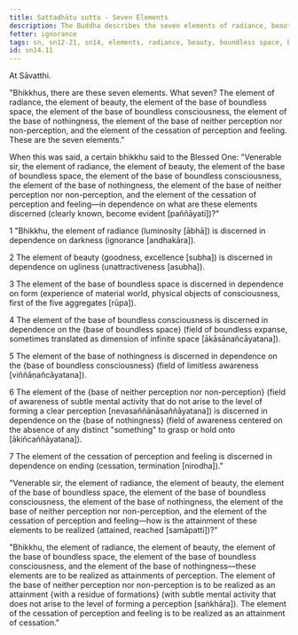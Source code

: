 ```yaml
---
title: Sattadhātu sutta - Seven Elements
description: The Buddha describes the seven elements of radiance, beauty, boundless space, boundless consciousness, nothingness, neither perception nor non-perception, and cessation of perception and feeling, and how they can be discerned and realized.
fetter: ignorance
tags: sn, sn12-21, sn14, elements, radiance, beauty, boundless space, boundless consciousness, nothingness, neither perception nor non-perception, cessation, discernment, realize, attainment, wisdom
id: sn14.11
---
```


At Sāvatthi.

"Bhikkhus, there are these seven elements. What seven? The element of radiance, the element of beauty, the element of the base of boundless space, the element of the base of boundless consciousness, the element of the base of nothingness, the element of the base of neither perception nor non-perception, and the element of the cessation of perception and feeling. These are the seven elements."

When this was said, a certain bhikkhu said to the Blessed One: "Venerable sir, the element of radiance, the element of beauty, the element of the base of boundless space, the element of the base of boundless consciousness, the element of the base of nothingness, the element of the base of neither perception nor non-perception, and the element of the cessation of perception and feeling—in dependence on what are these elements discerned (clearly known, become evident [paññāyati])?"

1 "Bhikkhu, the element of radiance (luminosity [ābhā]) is discerned in dependence on darkness (ignorance [andhakāra]).

2 The element of beauty (goodness, excellence [subha]) is discerned in dependence on ugliness (unattractiveness [asubha]).

3 The element of the base of boundless space is discerned in dependence on form (experience of material world, physical objects of consciousness, first of the five aggregates [rūpa]).

4 The element of the base of boundless consciousness is discerned in dependence on the \{base of boundless space} (field of boundless expanse, sometimes translated as dimension of infinite space [ākāsānañcāyatana]).

5 The element of the base of nothingness is discerned in dependence on the \{base of boundless consciousness} (field of limitless awareness [viññāṇañcāyatana]).

6 The element of the \{base of neither perception nor non-perception} (field of awareness of subtle mental activity that do not arise to the level of forming a clear perception [nevasaññānāsaññāyatana]) is discerned in dependence on the \{base of nothingness} (field of awareness centered on the absence of any distinct "something" to grasp or hold onto [ākiñcaññāyatana]).

7 The element of the cessation of perception and feeling is discerned in dependence on ending (cessation, termination [nirodha])."

"Venerable sir, the element of radiance, the element of beauty, the element of the base of boundless space, the element of the base of boundless consciousness, the element of the base of nothingness, the element of the base of neither perception nor non-perception, and the element of the cessation of perception and feeling—how is the attainment of these elements to be realized (attained, reached [samāpatti])?"

"Bhikkhu, the element of radiance, the element of beauty, the element of the base of boundless space, the element of the base of boundless consciousness, and the element of the base of nothingness—these elements are to be realized as attainments of perception. The element of the base of neither perception nor non-perception is to be realized as an attainment \{with a residue of formations} (with subtle mental activity that does not arise to the level of forming a perception [saṅkhāra]). The element of the cessation of perception and feeling is to be realized as an attainment of cessation."
